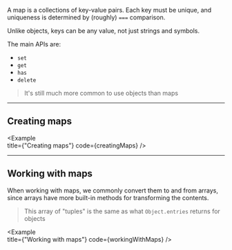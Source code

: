 
A map is a collections of key-value pairs. Each key must be unique, and uniqueness is determined by (roughly) `===` comparison.

Unlike objects, keys can be any value, not just strings and symbols.

The main APIs are:

- `set`
- `get`
- `has`
- `delete`

> It's still much more common to use objects than maps

---

## Creating maps

<Example   
  title={"Creating maps"}
  code={creatingMaps}
/>

---

## Working with maps

When working with maps, we commonly convert them to and from arrays, since arrays have more built-in methods for transforming the contents.

> This array of "tuples" is the same as what `Object.entries` returns for objects

<Example   
  title={"Working with maps"}
  code={workingWithMaps}
/>